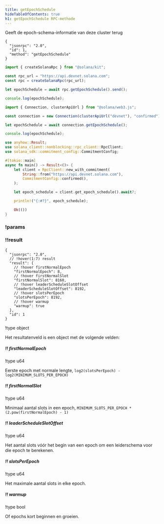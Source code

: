 ```yaml
---
title: getEpochSchedule
hideTableOfContents: true
h1: getEpochSchedule RPC-methode
---
```


Geeft de epoch-schema-informatie van deze cluster terug

<APIMethod>

```jsonc !!request curl
{
  "jsonrpc": "2.0",
  "id": 1,
  "method": "getEpochSchedule"
}
```

```ts !!request title="Kit"
import { createSolanaRpc } from "@solana/kit";

const rpc_url = "https://api.devnet.solana.com";
const rpc = createSolanaRpc(rpc_url);

let epochSchedule = await rpc.getEpochSchedule().send();

console.log(epochSchedule);
```

```ts !!request title="web3.js"
import { Connection, clusterApiUrl } from "@solana/web3.js";

const connection = new Connection(clusterApiUrl("devnet"), "confirmed");

let epochSchedule = await connection.getEpochSchedule();

console.log(epochSchedule);
```

```rs !!request title="Rust"
use anyhow::Result;
use solana_client::nonblocking::rpc_client::RpcClient;
use solana_sdk::commitment_config::CommitmentConfig;

#[tokio::main]
async fn main() -> Result<()> {
    let client = RpcClient::new_with_commitment(
        String::from("https://api.devnet.solana.com"),
        CommitmentConfig::confirmed(),
    );

    let epoch_schedule = client.get_epoch_schedule().await?;

    println!("{:#?}", epoch_schedule);

    Ok(())
}
```

### !params

### !!result

```jsonc !response
{
  "jsonrpc": "2.0",
  // !hover(1:7) result
  "result": {
    // !hover firstNormalEpoch
    "firstNormalEpoch": 8,
    // !hover firstNormalSlot
    "firstNormalSlot": 8160,
    // !hover leaderScheduleSlotOffset
    "leaderScheduleSlotOffset": 8192,
    // !hover slotsPerEpoch
    "slotsPerEpoch": 8192,
    // !hover warmup
    "warmup": true
  },
  "id": 1
}
```

!type object

Het resultatenveld is een object met de volgende velden:

##### !! firstNormalEpoch

!type u64

Eerste epoch met normale lengte,
`log2(slotsPerEpoch) - log2(MINIMUM_SLOTS_PER_EPOCH)`

##### !! firstNormalSlot

!type u64

Minimaal aantal slots in een epoch,
`MINIMUM_SLOTS_PER_EPOCH * (2.pow(firstNormalEpoch) - 1)`

##### !! leaderScheduleSlotOffset

!type u64

Het aantal slots vóór het begin van een epoch om een leiderschema voor die epoch
te berekenen.

##### !! slotsPerEpoch

!type u64

Het maximale aantal slots in elke epoch.

##### !! warmup

!type bool

Of epochs kort beginnen en groeien.

</APIMethod>
